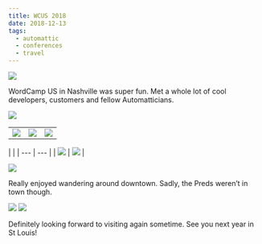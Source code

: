 ```yaml
---
title: WCUS 2018
date: 2018-12-13
tags:
  - automattic
  - conferences
  - travel
---
```


![](wcus.png)

WordCamp US in Nashville was super fun. Met a whole lot of cool developers, customers and fellow Automatticians. 

![](bbq.png)

| | | |
| --- | --- | --- | 
| ![](ribs.png) | ![](honk.png) | ![](cross.png) |

| |
| --- | --- |
| ![](art1.png) | ![](art2.png) |

![](art3.png)

Really enjoyed wandering around downtown. Sadly, the Preds weren’t in town though.

![](obey.png) 
![](smash.png) 

Definitely looking forward to visiting again sometime. See you next year in St Louis!